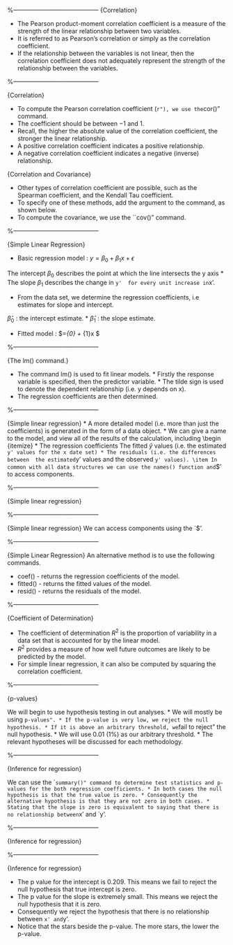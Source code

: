 
%------------------------------------------
{Correlation}


* The Pearson product-moment correlation coefficient is a measure of the strength of the linear relationship between two variables. 
*  It is referred to as Pearson's correlation or simply as the correlation coefficient. 
* If the relationship between the variables is not linear, then the correlation coefficient does not adequately represent the strength of the relationship between the variables.

<p>

%------------------------------------------



{Correlation}

* To compute the Pearson correlation coefficient (``r"), we use the ``cor()" command.
\begin{verbatim}
> cor(x,y)
[1] 0.9581898
\end{verbatim}
* The coefficient should be between $-1$ and $1$.
* Recall, the higher the absolute value of the correlation coefficient, the stronger the linear relationship.
* A positive correlation coefficient indicates a positive relationship.
* A negative correlation coefficient indicates a negative (inverse) relationship.

<p>

{Correlation and Covariance}

* Other types of correlation coefficient are possible, such as the Spearman coefficient, and the Kendall Tau coefficient.
* To specify one of these methods, add the argument to the command, as shown below.
 \begin{verbatim}
> cor(x,y,method="kendall")
[1] 0.7878788
> cor(x,y,method="spearman")
[1] 0.909091
\end{verbatim}

* To compute the covariance, we use the ``cov()" command.
\begin{verbatim}
> cov(x,y)
[1] 1.824429
\end{verbatim}


<p>
%------------------------------------------

{Simple Linear Regression}




* Basic regression model :
$y=\beta_{0} + \beta_{1}x + \epsilon$

\item
The intercept $\beta_{0}$ describes the point at which the line intersects
the y axis
* The slope $\beta_{1}$ describes the change in `y'  for every unit increase in `x'.

* From the data set, we determine the regression coefficients, i.e estimates for slope and intercept.


\item
 $\hat{\beta}_{0}$ : the intercept estimate.
* $\hat{\beta}_{1}$ : the slope estimate.

* Fitted model : $\hat{y}=\hat{\beta}_{0} + \hat{\beta}_{1}x $



<p>

%------------------------------------------

{The lm() command.}

* The command lm() is used to fit linear models. * Firstly the response variable is specified, then the predictor variable. * The tilde sign is used to denote the dependent relationship (i.e. y depends on x).
* The regression coefficients are then determined.

\begin{verbatim}
> lm(y~x)

Call:
lm(formula = y ~ x)

Coefficients:
(Intercept)            x
     0.7812       0.8581
\end{verbatim}

<p>
%------------------------------------------

{Simple linear regression}
 * A more detailed model (i.e. more than just the coefficients) is generated in the form of a data object. * We can give a name to the model, and view all of the results of the calculation, including \begin {itemize} * The regression coefficients \item
The fitted $\hat{y}$ values (i.e. the estimated `y' values for the x date set) * The residuals (i.e. the differences between  the estimated `y' values and the observed `y' values). \item
In common with all data structures we can use the names() function and `\$' to access components.
<p>
%------------------------------------------

{Simple linear regression}

\begin{verbatim}
> fit1 = lm(y~x)
>
> names(fit1)
 [1] "coefficients"  "residuals"
 [3] "effects"       "rank"
 [5] "fitted.values" "assign"
 [7] "qr"            "df.residual"
 [9] "xlevels"       "call"
[11] "terms"         "model"
>
>summary(fit1)
\end{verbatim}

<p>

%------------------------------------------

{Simple linear regression}
We can access components using the `\$'.
\begin{verbatim}
>
> fit1$coefficients
(Intercept)           x
  0.7812216   0.8580521

>
> fit1$coefficients[1]  #intercept
(Intercept)
  0.7812216
>
> fit1$coefficients[2] #slope
       x
0.8580521
\end{verbatim}

<p>
%------------------------------------------

{Simple Linear Regression}
An alternative method is to use the following commands.

* coef() - returns the regression coefficients of the model.
* fitted() - returns the fitted values of the model.
* resid() - returns the residuals of the model.



 \begin{verbatim}
 > coef(fit1)
(Intercept)           x
  0.7812216   0.8580521
\end{verbatim}


<p>

%------------------------------------------

{Coefficient of Determination}

* The coefficient of determination $R^2$ is  the proportion of variability in a data set
that is accounted for by the linear model.
* $R^2$ provides a measure of how well future outcomes are likely to be predicted by the model.
* For simple linear regression, it can also be computed by squaring the correlation coefficient.


\begin{verbatim}
> summary(fit1)$r.squared
[1] 0.9181277
\end{verbatim}


<p>

%------------------------------------------

{p-values}

\item
We will begin to use hypothesis testing in out analyses.
* We will mostly be using ``p-values".
* If the p-value is very low, we reject the null hypothesis.
* If it is above an arbitrary threshold, we ``fail to reject" the null hypothesis.
* We will use 0.01 (1\%) as our arbitrary threshold.
* The relevant hypotheses will be discussed for each methodology.

<p>

%------------------------------------------

{Inference for regression}

\item
We can use the ``summary()" command to determine
test statistics and p-values for the both
regression coefficients.
* In both cases the null hypothesis is that the true value is zero.
* Consequently the alternative hypothesis is that they are not zero in both cases.
* Stating that the slope is zero is equivalent to saying that there is no relationship between `x' and `y'.

<p>
%------------------------------------------

{Inference for regression}
\begin{verbatim}
> summary(fit1)

Call:
lm(formula = y ~ x)

Residuals:
     Min       1Q   Median       3Q      Max
-0.56320 -0.24413  0.06588  0.19946  0.67913

Coefficients:
        Estimate Std. Error t value Pr(>|t|)
(Int.)  0.78122    0.58121   1.344    0.209
x       0.85805    0.08103  10.590 9.38e-07 ***

.....

\end{verbatim}
<p>
%------------------------------------------

{Inference for regression}

* The p value for the intercept is 0.209. This means we fail to reject the null hypothesis that true intercept is zero.
* The p value for the slope is extremely small. This means we reject the null hypothesis that it is zero.
* Consequently we reject the hypothesis that there is no relationship between `x' and `y'.
* Notice that the stars beside the p-value. The more stars, the lower the p-value.

<p>

